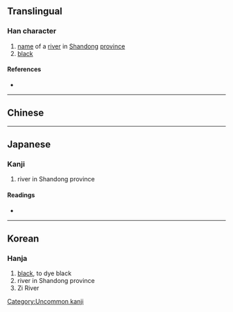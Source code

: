 {{character info/new}}
==Translingual==

===Han character===
{{Han char|rn=85|rad=水|as=09|sn=12|four=|canj=EVMW|ids=⿰氵⿱𡿧田}}

# [[name]] of a [[river]] in [[Shandong]] [[province]]
# [[black]]

====References====
* {{Han ref|kx=0639.111|dkj=17918|hdz=31673.020|uh=6E7D|ud=28285}}

----

==Chinese==
{{zh-see|淄|a}}

----

==Japanese==

===Kanji===
{{ja-kanji|grade=|rs=水09}}

# river in Shandong province

====Readings====
* {{ja-readings|on=[[し]] (shi)|kun=|nanori=}}

----

==Korean==

===Hanja===
{{ko-hanja|hangeul=[[치]]|eumhun=|rv=chi|mr=ch'i|y=chi}}

# [[black]], to dye black
# river in Shandong province
# Zi River

[[Category:Uncommon kanji]]